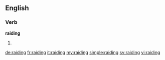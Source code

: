 ==English==

===Verb===
'''raiding'''

# {{present participle of|raid}}

[[de:raiding]]
[[fr:raiding]]
[[it:raiding]]
[[my:raiding]]
[[simple:raiding]]
[[sv:raiding]]
[[vi:raiding]]